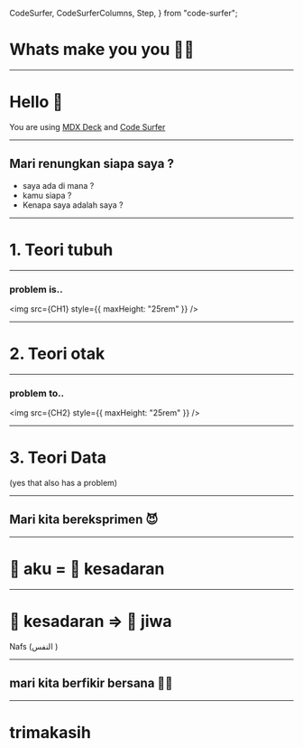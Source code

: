   CodeSurfer,
  CodeSurferColumns,
  Step,
} from "code-surfer";


# Whats make you you 👨‍💻

---

# Hello 👋

You are using [MDX Deck](https://github.com/jxnblk/mdx-deck) and [Code Surfer](https://codesurfer.pomb.us)

---

## Mari renungkan siapa saya ? 
- saya ada di mana ?
- kamu siapa ?
- Kenapa saya adalah saya ?

---

# 1. Teori tubuh

---

### problem is..

<img src={CH1} style={{ maxHeight: "25rem" }} />

---

# 2. Teori otak

---

### problem to..

<img src={CH2} style={{ maxHeight: "25rem" }} />

---

# 3. Teori Data

(yes that also has a problem)

---

## Mari kita bereksprimen 😈

---

# 🧑 aku = 🧠 kesadaran

---

# 🧠 kesadaran => 👻 jiwa
Nafs (النفس ) 

---

## mari kita berfikir bersana 🕵️‍♂️

---

# trimakasih